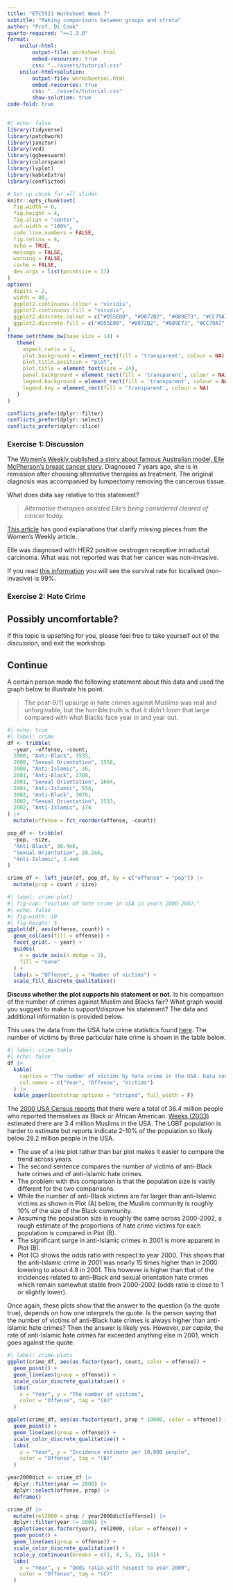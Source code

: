 ```yaml
---
title: "ETC5521 Worksheet Week 7"
subtitle: "Making comparisons between groups and strata"
author: "Prof. Di Cook"
quarto-required: ">=1.3.0"
format:
    unilur-html:
        output-file: worksheet.html
        embed-resources: true
        css: "../assets/tutorial.css"
    unilur-html+solution:
        output-file: worksheetsol.html
        embed-resources: true
        css: "../assets/tutorial.css"
        show-solution: true
code-fold: true
---
```


```r
#| echo: false
library(tidyverse)
library(patchwork)
library(janitor)
library(vcd)
library(ggbeeswarm)
library(colorspace)
library(lvplot)
library(kableExtra)
library(conflicted)

# Set up chunk for all slides
knitr::opts_chunk$set(
  fig.width = 6,
  fig.height = 4,
  fig.align = "center",
  out.width = "100%",
  code.line.numbers = FALSE,
  fig.retina = 4,
  echo = TRUE,
  message = FALSE,
  warning = FALSE,
  cache = FALSE,
  dev.args = list(pointsize = 11)
)
options(
  digits = 2,
  width = 80,
  ggplot2.continuous.colour = "viridis",
  ggplot2.continuous.fill = "viridis",
  ggplot2.discrete.colour = c("#D55E00", "#0072B2", "#009E73", "#CC79A7", "#E69F00", "#56B4E9", "#F0E442"),
  ggplot2.discrete.fill = c("#D55E00", "#0072B2", "#009E73", "#CC79A7", "#E69F00", "#56B4E9", "#F0E442")
)
theme_set(theme_bw(base_size = 14) +
   theme(
     aspect.ratio = 1,
     plot.background = element_rect(fill = 'transparent', colour = NA),
     plot.title.position = "plot",
     plot.title = element_text(size = 24),
     panel.background = element_rect(fill = 'transparent', colour = NA),
     legend.background = element_rect(fill = 'transparent', colour = NA),
     legend.key = element_rect(fill = 'transparent', colour = NA)
   )
)

conflicts_prefer(dplyr::filter)
conflicts_prefer(dplyr::select)
conflicts_prefer(dplyr::slice)

```


### Exercise 1: Discussion

The [Women's Weekly published a story about famous Australian model, Elle McPherson's breast cancer story](https://www.womensweekly.com.au/news/elle-macpherson-now/). Diagnosed 7 years ago, she is in remission after choosing alternative therapies as treatment. The original diagnosis was accompanied by lumpectomy removing the cancerous tissue. 

What does data say relative to this statement?

> *Alternative therapies assisted Elle's being considered cleared of cancer today.*

::: unilur-solution

[This article](https://theconversation.com/elle-macphersons-breast-cancer-when-the-media-reports-on-celebrity-cancer-are-we-really-getting-the-whole-story-238231) has good explanations that clarify missing pieces from the Women's Weekly article. 

Elle was diagnosed with HER2 positive oestrogen receptive intraductal carcinoma. What was not reported was that her cancer was non-invasive. 

If you read [this information](https://www.healthline.com/health/breast-cancer/her2-positive-survival-rates-statistics#life-expectancy) you will see the survival rate for localised (non-invasive) is 99%. 

:::

### Exercise 2: Hate Crime

::: {.panel-tabset}

## Possibly uncomfortable?

If this topic is upsetting for you, please feel free to take yourself out of the discussion, and exit the workshop.

## Continue

A certain person made the following statement about this data and used the graph below to illustrate his point. 

<blockquote>
The post-9/11 upsurge in hate crimes against Muslims was real and unforgivable, but the horrible truth is that it didn’t loom that large compared with what Blacks face year in and year out.
</blockquote>

```r
#| echo: true
#| label: crime
df <- tribble(
  ~year, ~offense, ~count,
  2000, "Anti-Black", 3535,
  2000, "Sexual Orientation", 1558,
  2000, "Anti-Islamic", 36,
  2001, "Anti-Black", 3700,
  2001, "Sexual Orientation", 1664,
  2001, "Anti-Islamic", 554,
  2002, "Anti-Black", 3076,
  2002, "Sexual Orientation", 1513,
  2002, "Anti-Islamic", 174
) |>
  mutate(offense = fct_reorder(offense, -count))

pop_df <- tribble(
  ~pop, ~size,
  "Anti-Black", 36.4e6,
  "Sexual Orientation", 28.2e6,
  "Anti-Islamic", 3.4e6
)

crime_df <- left_join(df, pop_df, by = c("offense" = "pop")) |>
  mutate(prop = count / size)
```


```r
#| label: crime-plot1
#| fig-cap: "Victims of hate crime in USA in years 2000-2002."
#| echo: false
#| fig-width: 10
#| fig-height: 5
ggplot(df, aes(offense, count)) +
  geom_col(aes(fill = offense)) +
  facet_grid(. ~ year) +
  guides(
    x = guide_axis(n.dodge = 2),
    fill = "none"
  ) +
  labs(x = "Offense", y = "Number of victims") +
  scale_fill_discrete_qualitative()
```

**Discuss whether the plot supports his statement or not.** Is his comparison of the number of crimes against Muslim and Blacks fair? What graph would you suggest to make to support/disprove his statement? The data and additional information is provided below.

This uses the data from the USA hate crime statistics found [here](https://ucr.fbi.gov/hate-crime). The number of victims by three particular hate crime is shown in the table below.

<!-- https://twitter.com/paulkrugman/status/1305237645459628044 -->

```r
#| label: crime-table
#| echo: false
df |>
  kable(
    caption = "The number of victims by hate crime in the USA. Data sourced from https://ucr.fbi.gov/hate-crime.",
    col.names = c("Year", "Offense", "Victims")
  ) |>
  kable_paper(bootstrap_options = "striped", full_width = F)
```


The [2000 USA Census reports](https://www.census.gov/prod/2001pubs/c2kbr01-5.pdf) that there were a total of 36.4 million people who reported themselves as Black or African American. [Weeks (2003)](https://www.persee.fr/doc/espos_0755-7809_2003_num_21_1_2066) estimated there are 3.4 million Muslims in the USA. The LGBT population is harder to estimate but reports indicate 2-10% of the population so likely below 28.2 million people in the USA.

::: unilur-solution

* The use of a line plot rather than bar plot makes it easier to compare the trend across years.
* The second sentence compares the number of victims of anti-Black hate crimes and of anti-Islamic hate crimes. 
* The problem with this comparison is that the population size is vastly different for the two comparisons. 
* While the number of anti-Black victims are far larger than anti-Islamic victims as shown in Plot (A) below, the Muslim community is roughly 10% of the size of the Black community. 
* Assuming the population size is roughly the same across 2000-2002, a rough estimate of the proportions of hate crime victims for each population is compared in Plot (B).  
* The significant surge in anti-Islamic crimes in 2001 is more apparent in Plot (B).
* Plot (C) shows the odds ratio with respect to year 2000. This shows that the anti-Islamic crime in 2001 was nearly 15 times higher than in 2000 lowering to about 4.8 in 2001. This however is higher than that of the incidences related to anti-Black and sexual orientation hate crimes which remain somewhat stable from 2000-2002 (odds ratio is close to 1 or slightly lower). 

Once again, these plots show that the answer to the question (is the quote true), depends on how one interprets the quote. Is the person saying that the number of victims of anti-Black hate crimes is always higher than anti-Islamic hate crimes? Then the answer is likely yes. However, *per capita*, the rate of anti-Islamic hate crimes far exceeded anything else in 2001, which goes against the quote.

```r
#| label: crime-plots
ggplot(crime_df, aes(as.factor(year), count, color = offense)) +
  geom_point() +
  geom_line(aes(group = offense)) +
  scale_color_discrete_qualitative() +
  labs(
    x = "Year", y = "The number of victims",
    color = "Offense", tag = "(A)"
  )

ggplot(crime_df, aes(as.factor(year), prop * 10000, color = offense)) +
  geom_point() +
  geom_line(aes(group = offense)) +
  scale_color_discrete_qualitative() +
  labs(
    x = "Year", y = "Incidence estimate per 10,000 people",
    color = "Offense", tag = "(B)"
  )

year2000dict <- crime_df |>
  dplyr::filter(year == 2000) |>
  dplyr::select(offense, prop) |>
  deframe()

crime_df |>
  mutate(rel2000 = prop / year2000dict[offense]) |>
  dplyr::filter(year != 2000) |>
  ggplot(aes(as.factor(year), rel2000, color = offense)) +
  geom_point() +
  geom_line(aes(group = offense)) +
  scale_color_discrete_qualitative() +
  scale_y_continuous(breaks = c(1, 4, 5, 15, 16)) +
  labs(
    x = "Year", y = "Odds ratio with respect to year 2000",
    color = "Offense", tag = "(C)"
  )
```

:::

:::
